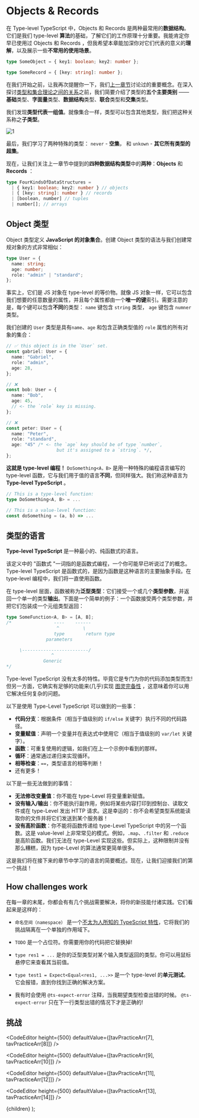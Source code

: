 

# Objects & Records

在 Type-level TypeScript 中，Objects 和 Records 是两种最常用的**数据结构**。它们是我们 type-level **算法**的基础，了解它们的工作原理十分重要。我能肯定你早已使用过 Objects 和 Records ，但我希望本章能加深你对它们代表的意义的**理解**，以及展示一些**不常用的使用场景**。

```ts
type SomeObject = { key1: boolean; key2: number };

type SomeRecord = { [key: string]: number };
```

在我们开始之前，让我再次提醒你一下，我们[上一章节](/02-types-are-just-data)讨论过的重要概念。在深入探讨[类型和集合理论之间的关系](/02-types-are-just-data#types-are-sets)之前，我们简要介绍了类型的**五个主要类别** —— **基础**类型、**字面量**类型、**数据结构**类型、**联合**类型和**交集**类型。

我们发现**类型代表一组值**。就像集合一样，类型可以包含其他类型，我们把这种关系称之**子类型**。

![1](./img/03-objects-and-records/1.svg)

最后，我们学习了两种特殊的类型： `never` - **空集**， 和 `unkown` - **其它所有类型的超集**。

现在，让我们关注上一章节中提到的**四种数据结构类型**中的**两种**：**Objects** 和 **Records** ：

```ts
type FourKindsOfDataStructures =
  | { key1: boolean; key2: number } // objects
  | { [key: string]: number } // records
  | [boolean, number] // tuples
  | number[]; // arrays
```

## Object 类型

Object 类型定义 **JavaScript 的对象集合**。创建 Object 类型的语法与我们创建常规对象的方式非常相似：

```ts
type User = {
  name: string;
  age: number;
  role: "admin" | "standard";
};
```

事实上，它们是 JS 对象在 type-level 的等价物。就像 JS 对象一样，它可以包含我们想要的任意数量的属性，并且每个属性都由一个**唯一的键**索引。需要注意的是，每个键可以包含**不同**的类型： `name` 键包含 `string` 类型， `age` 键包含 `numner` 类型。

我们创建的 `User` 类型是具有`name`、`age` 和包含正确类型值的 `role` 属性的所有对象的集合：

```ts
// ✅ this object is in the `User` set.
const gabriel: User = {
  name: "Gabriel",
  role: "admin",
  age: 28,
};

// ❌
const bob: User = {
  name: "Bob",
  age: 45,
  // <- the `role` key is missing.
};

// ❌
const peter: User = {
  name: "Peter",
  role: "standard",
  age: "45" /* <- the `age` key should be of type `number`,
                   but it's assigned to a `string`. */,
};
```

**这就是 type-level 编程！** `DoSomething<A，B>` 是用一种特殊的编程语言编写的 type-level 函数，它与我们用于值的语言**不同**，但同样强大。我们称这种语言为 **Type-level TypeScript** 。

```ts
// This is a type-level function:
type DoSomething<A, B> = ...

// This is a value-level function:
const doSomething = (a, b) => ...
```

## 类型的语言

**Type-level TypeScript** 是一种最小的、纯函数式的语言。

该定义中的 "函数式 "一词指的是函数式编程，一个你可能早已听说过了的概念。Type-level TypeScript 是函数式的，是因为函数是这种语言的主要抽象手段。在 type-level 编程中，我们将一直使用函数。

在 type-level 层面，函数被称为**泛型类型**：它们接受一个或几个**类型参数**，并返回一个单一的类型**输出**。下面是一个简单的例子：一个函数接受两个类型参数，并把它们包装成一个元组类型返回：

```ts
type SomeFunction<A, B> = [A, B];
/*                ----    ------
                   ^         \
                  type        return type
               parameters

     \-------------------------/
                 ^
              Generic
*/
```

Type-level TypeScript 没有太多的特性。毕竟它是专门为你的代码添加类型而生! 但另一方面，它确实有足够的功能来(几乎)实现 [图灵完备性](https://github.com/microsoft/TypeScript/issues/14833) ，这意味着你可以用它解决任何复杂的问题。

以下是使用 Type-Level TypeScript 可以做到的一些事：

- **代码分支**：根据条件（相当于值级别的 `if/else` 关键字）执行不同的代码路径。
- **变量赋值**：声明一个变量并在表达式中使用它（相当于值级别的 `var/let` 关键字）。
- **函数**：可重复使用的逻辑，如我们在上一个示例中看到的那样。
- **循环**：通常通过递归来实现循环。
- **相等检查**：`==`，类型语言的相等判断！
- 还有更多！

以下是一些无法做到的事情：

- **无法修改变量值**：你不能在 type-Level 将变量重新赋值。
- **没有输入/输出**：你不能执行副作用，例如将某些内容打印到控制台、读取文件或在 type-Level 发出 HTTP 请求。这是幸运的：你不会希望类型系统能读取你的文件并将它们发送到某个服务器！
- **没有高阶函数**：你不能将函数传递给 type-Level TypeScript 中的另一个函数。这是 value-level 上非常常见的模式。例如，`.map`、`.filter` 和 `.reduce` 是高阶函数。我们无法在 type-Level 实现这些。但实际上，这种限制并没有那么糟糕，因为 type-Level 的算法通常更简单很多。

这是我们将在接下来的章节中学习的语言的简要概述。现在，让我们迎接我们的第一个挑战！

## How challenges work

在每一章的末尾，你都会有有几个挑战需要解决，将你的新技能付诸实践。它们看起来是这样的：

<CodeEditor height={200} defaultValue={[tavPracticeArr[5]]} />

- `命名空间（namespace）` 是一个[不太为人所知的 TypeScript 特性](https://www.typescriptlang.org/docs/handbook/namespaces.html)，它将我们的挑战隔离在一个单独的作用域下。

- `TODO` 是一个占位符。你需要用你的代码把它替换掉!

- `type res1 = ...` 是你的泛型类型对某个输入类型返回的类型。你可以用鼠标悬停它来查看其当前值。

- `type test1 = Expect<Equal<res1, ...>>` 是一个 type-level 的**单元测试**。它会报错，直到你找到正确的解决方案。

- 我有时会使用 `@ts-expect-error` 注释，当我期望类型检查出错的时候。 `@ts-expect-error` 只在下一行类型出错的情况下才是正确的!

<CodeEditor height={200} defaultValue={[tavPracticeArr[6]]} />

## 挑战

<CodeEditor
  height={500}
  defaultValue={[tavPracticeArr[7], tavPracticeArr[8]]}
/>

<CodeEditor
  height={500}
  defaultValue={[tavPracticeArr[9], tavPracticeArr[10]]}
/>

<CodeEditor
  height={500}
  defaultValue={[tavPracticeArr[11], tavPracticeArr[12]]}
/>

<CodeEditor
  height={500}
  defaultValue={[tavPracticeArr[13], tavPracticeArr[14]]}
/>

[^1]: 在计算机科学中, 人们通常使用术语来区分值和类型。“术语”这个词比“值”更令人费解，而且在我的职业生涯中很少接触过术语，所以我坚持讨论 value-level 和 type-level 的代码。我坚信“值”这个概念对于大多数开发者来说更为熟悉。

  <PageLayout prev={PostArrary[0]} next={PostArrary[2]} meta={meta}>
    {children}
  </PageLayout>
);
